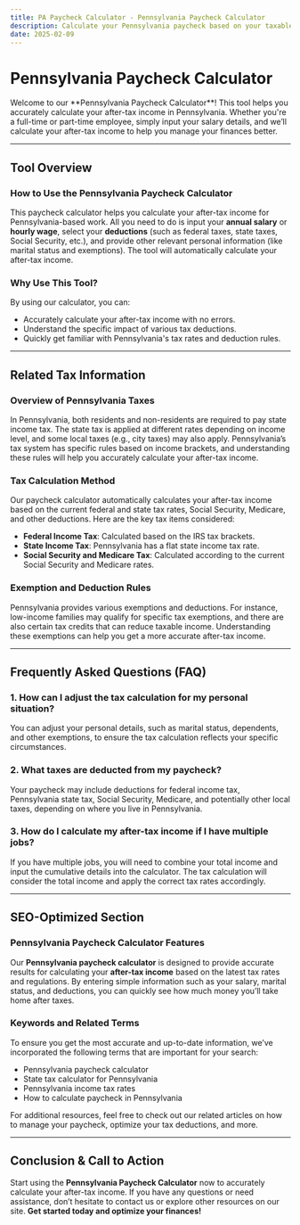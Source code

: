 ```yaml
---
title: PA Paycheck Calculator - Pennsylvania Paycheck Calculator
description: Calculate your Pennsylvania paycheck based on your taxable earnings and deductions.
date: 2025-02-09
---
```



<h1 className="text-2xl md:text-3xl font-bold text-gray-800 mb- mt-3 text-center">Pennsylvania Paycheck Calculator</h1>

<div className="mb-3 prose prose-blue max-w-none bg-gray-100 px-4 py-2 rounded-lg">
    <p className="text-gray-600">
      Welcome to our **Pennsylvania Paycheck Calculator**! 
      This tool helps you accurately calculate your after-tax income in Pennsylvania. 
      Whether you're a full-time or part-time employee, simply input your salary details, 
      and we’ll calculate your after-tax income to help you manage your finances better.
    </p>
</div>

<PaycheckCalculator />

---

## Tool Overview

### **How to Use the Pennsylvania Paycheck Calculator**

This paycheck calculator helps you calculate your after-tax income for Pennsylvania-based work. All you need to do is input your **annual salary** or **hourly wage**, select your **deductions** (such as federal taxes, state taxes, Social Security, etc.), and provide other relevant personal information (like marital status and exemptions). The tool will automatically calculate your after-tax income.

### **Why Use This Tool?**

By using our calculator, you can:
- Accurately calculate your after-tax income with no errors.
- Understand the specific impact of various tax deductions.
- Quickly get familiar with Pennsylvania's tax rates and deduction rules.

---

## Related Tax Information

### **Overview of Pennsylvania Taxes**

In Pennsylvania, both residents and non-residents are required to pay state income tax. The state tax is applied at different rates depending on income level, and some local taxes (e.g., city taxes) may also apply. Pennsylvania’s tax system has specific rules based on income brackets, and understanding these rules will help you accurately calculate your after-tax income.

### **Tax Calculation Method**

Our paycheck calculator automatically calculates your after-tax income based on the current federal and state tax rates, Social Security, Medicare, and other deductions. Here are the key tax items considered:
- **Federal Income Tax**: Calculated based on the IRS tax brackets.
- **State Income Tax**: Pennsylvania has a flat state income tax rate.
- **Social Security and Medicare Tax**: Calculated according to the current Social Security and Medicare rates.

### **Exemption and Deduction Rules**

Pennsylvania provides various exemptions and deductions. For instance, low-income families may qualify for specific tax exemptions, and there are also certain tax credits that can reduce taxable income. Understanding these exemptions can help you get a more accurate after-tax income.

---

## Frequently Asked Questions (FAQ)

### **1. How can I adjust the tax calculation for my personal situation?**

You can adjust your personal details, such as marital status, dependents, and other exemptions, to ensure the tax calculation reflects your specific circumstances.

### **2. What taxes are deducted from my paycheck?**

Your paycheck may include deductions for federal income tax, Pennsylvania state tax, Social Security, Medicare, and potentially other local taxes, depending on where you live in Pennsylvania.

### **3. How do I calculate my after-tax income if I have multiple jobs?**

If you have multiple jobs, you will need to combine your total income and input the cumulative details into the calculator. The tax calculation will consider the total income and apply the correct tax rates accordingly.

---

## SEO-Optimized Section

### **Pennsylvania Paycheck Calculator Features**

Our **Pennsylvania paycheck calculator** is designed to provide accurate results for calculating your **after-tax income** based on the latest tax rates and regulations. By entering simple information such as your salary, marital status, and deductions, you can quickly see how much money you’ll take home after taxes.

### **Keywords and Related Terms**

To ensure you get the most accurate and up-to-date information, we’ve incorporated the following terms that are important for your search:
- Pennsylvania paycheck calculator
- State tax calculator for Pennsylvania
- Pennsylvania income tax rates
- How to calculate paycheck in Pennsylvania

For additional resources, feel free to check out our related articles on how to manage your paycheck, optimize your tax deductions, and more.

---

## Conclusion & Call to Action

Start using the **Pennsylvania Paycheck Calculator** now to accurately calculate your after-tax income. If you have any questions or need assistance, don’t hesitate to contact us or explore other resources on our site. **Get started today and optimize your finances!**

